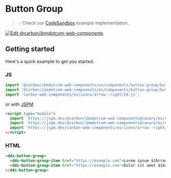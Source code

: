 
# Button Group

> 💡 Check our
> [CodeSandbox](https://githubbox.com/carbon-design-system/ibm-dotcom-library/tree/master/packages/web-components/examples/codesandbox/components/button-group)
> example implementation.

[![Edit @carbon/ibmdotcom-web-components](https://codesandbox.io/static/img/play-codesandbox.svg)](https://githubbox.com/carbon-design-system/ibm-dotcom-library/tree/master/packages/web-components/examples/codesandbox/components/button-group)

## Getting started

Here's a quick example to get you started.

### JS

```javascript
import '@carbon/ibmdotcom-web-components/es/components/button-group/button-group';
import '@carbon/ibmdotcom-web-components/es/components/button-group/button-group-item';
import 'carbon-web-components/es/icons/arrow--right/20.js';
```

or with [JSPM](https://jspm.org)

```html
<script type="module">
  import 'https://jspm.dev/@carbon/ibmdotcom-web-components@canary/es/components/button-group/button-group.js';
  import 'https://jspm.dev/@carbon/ibmdotcom-web-components@canary/es/components/button-group/button-group-item.js';
  import 'https://jspm.dev/carbon-web-components/es/icons/arrow--right/20.js';
</script>
```

### HTML

```html
<dds-button-group>
  <dds-button-group-item href="https://example.com">Lorem ipsum ${ArrowRight20({ slot: 'icon' })}</dds-button-group-item>
  <dds-button-group-item href="https://example.com">Dolor sit amet ${ArrowRight20({ slot: 'icon' })} </dds-button-group-item>
</dds-button-group>
```

<Description markdown={contributing} />
